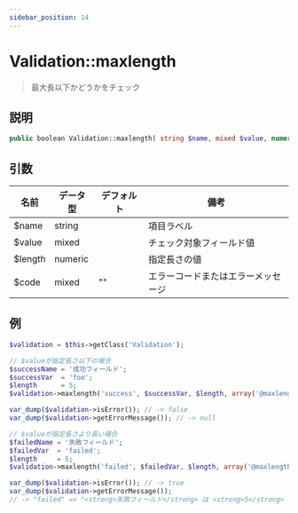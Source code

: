 ```yaml
---
sidebar_position: 14
---
```


# Validation::maxlength

> 最大長以下かどうかをチェック

## 説明

```php
public boolean Validation::maxlength( string $name, mixed $value, numeric $length, [ mixed $code = '' ] )
```

## 引数

| 名前    | データ型 | デフォルト | 備考                   |
| ------- | -------- | ---------- | ---------------------- |
| $name   | string   |            | 項目ラベル             |
| $value  | mixed    |            | チェック対象フィールド値 |
| $length | numeric  |            | 指定長さの値           |
| $code   | mixed    | ""         | エラーコードまたはエラーメッセージ |

## 例

```php title="Controller"
$validation = $this->getClass('Validation');

// $valueが指定長さ以下の場合
$successName = '成功フィールド';
$successVar  = 'foo';
$length      = 5;
$validation->maxlength('success', $successVar, $length, array('@maxlength', $successName, $length));

var_dump($validation->isError()); // -> false
var_dump($validation->getErrorMessage()); // -> null

// $valueが指定長さより長い場合
$failedName = '失敗フィールド';
$failedVar  = 'failed';
$length     = 5;
$validation->maxlength('failed', $failedVar, $length, array('@maxlength', $failedName, $length));

var_dump($validation->isError()); // -> true
var_dump($validation->getErrorMessage());
// -> "failed" => "<strong>失敗フィールド</strong> は <strong>5</strong> 文字以内で入力してください"
```
